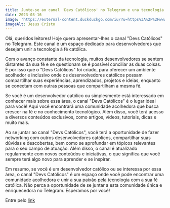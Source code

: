 ```yaml
---
title: Junte-se ao canal 'Devs Católicos' no Telegram e una tecnologia e fé
date: 2023-03-16
image: 'https://external-content.duckduckgo.com/iu/?u=https%3A%2F%2Fwww.wallpaperflare.com%2Fstatic%2F204%2F463%2F658%2Fmontalcino-church-church-window-stained-glass-wallpaper.jpg&f=1&nofb=1&ipt=9d27dda3d45ae72379e29d17ddac6c338c38ca54d645086b8e205dda87ca9b0b&ipo=images'
imageAlt: Jesus Cristo
---
```


Olá, queridos leitores! Hoje quero apresentar-lhes o canal "Devs Católicos" no Telegram. Este canal é um espaço dedicado para desenvolvedores que desejam unir a tecnologia à fé católica.

Com o avanço constante da tecnologia, muitos desenvolvedores se sentem distantes da sua fé e se questionam se é possível conciliar as duas coisas. É por isso que o "Devs Católicos" foi criado, para oferecer um ambiente acolhedor e inclusivo onde os desenvolvedores católicos possam compartilhar suas experiências, aprendizados, projetos e ideias, enquanto se conectam com outras pessoas que compartilham a mesma fé.

Se você é um desenvolvedor católico ou simplesmente está interessado em conhecer mais sobre essa área, o canal "Devs Católicos" é o lugar ideal para você! Aqui você encontrará uma comunidade acolhedora que busca crescer na fé e no conhecimento tecnológico. Além disso, você terá acesso a diversos conteúdos exclusivos, como artigos, vídeos, tutoriais, dicas e muito mais.

Ao se juntar ao canal "Devs Católicos", você terá a oportunidade de fazer networking com outros desenvolvedores católicos, compartilhar suas dúvidas e descobertas, bem como se aprofundar em tópicos relevantes para o seu campo de atuação. Além disso, o canal é atualizado regularmente com novos conteúdos e iniciativas, o que significa que você sempre terá algo novo para aprender e se inspirar.

Em resumo, se você é um desenvolvedor católico ou se interessa por essa área, o canal "Devs Católicos" é um espaço onde você pode encontrar uma comunidade acolhedora e unir a sua paixão pela tecnologia com a sua fé católica. Não perca a oportunidade de se juntar a esta comunidade única e enriquecedora no Telegram. Esperamos por você!

Entre pelo [link](https://t.me/+9kW3KtaP_SEwZjUx)